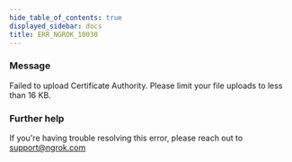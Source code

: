 ```yaml
---
hide_table_of_contents: true
displayed_sidebar: docs
title: ERR_NGROK_10030
---
```


### Message

Failed to upload Certificate Authority. Please limit your file uploads to less than 16 KB.

<ErrorDetails />

### Further help

If you're having trouble resolving this error, please reach out to [support@ngrok.com](mailto:support@ngrok.com?subject=Help%20with%20ERR_NGROK_10030)

